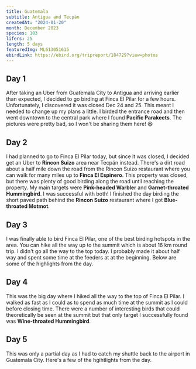 ```yaml
---
title: Guatemala
subtitle: Antigua and Tecpán
createdAt: "2024-01-20"
month: December 2023
species: 103
lifers: 25
length: 5 days
featuredImg: ML613051615
ebirdLink: https://ebird.org/tripreport/184729?view=photos
---
```


## Day 1

After taking an Uber from Guatemala City to Antigua and arriving earlier than expected, I decided to go birding at Finca El Pilar for a few hours. Unfortunately, I discovered it was closed Dec 24 and 25. This meant I needed to change up my plans a little. I birded the entrance road and then went downtown to the central park where I found **Pacific Parakeets**. The pictures were pretty bad, so I won't be sharing them here! 😆

## Day 2

I had planned to go to Finca El Pilar today, but since it was closed, I decided get an Uber to **Rincon Suizo** area near Tecpán instead. There's a dirt road about a half mile down the road from the Rincon Suizo restaurant where you can walk for many miles up to **Finca El Espinero**. This property was closed, but there was plenty of good birding along the road until reaching the property. My main targets were **Pink-headed Warbler** and **Garnet-throated Hummingbird**. I was successful with both! I finished the day birding the short paved path behind the **Rincon Suizo** restaurant where I got **Blue-throated Motmot**.

<EbirdImage id="ML613051615" lifer />
<EbirdImage id="ML613054200" lifer />
<EbirdImage id="ML613053767" />
<EbirdImage id="ML613052451" text="A really horrible picture, but a species I was thrilled to see." lifer />
<EbirdImage id="ML613038941" lifer />

## Day 3

I was finally able to bird Finca El Pilar, one of the best birding hotspots in the area. You can hike all the way up to the summit which is about 16 km round trip. I didn't go all the way to the top today. I probably made it about half way and spent some time at the feeders at at the beginning. Below are some of the highlights from the day.

<EbirdImage id="ML612944709" />
<EbirdImage id="ML612944680" lifer />
<EbirdImage id="ML612944873" />
<EbirdImage id="ML612944847" lifer />
<EbirdImage id="ML612948561" lifer />
<EbirdImage id="ML612944734" lifer />

## Day 4

This was the big day where I hiked all the way to the top of Finca El Pilar. I walked as fast as I could as to spend as much time at the summit as I could before closing time. There were a number of interesting birds that could theoretically be seen at the summit but that only target I successfully found was **Wine-throated Hummingbird**.

<EbirdImage id="ML612860909" lifer />
<EbirdImage id="ML612860503" />

## Day 5

This was only a partial day as I had to catch my shuttle back to the airport in Guatemala City. Here's a few of the hgihtlights from the day.

<EbirdImage id="ML612837708" lifer />
<EbirdImage id="ML613064286" lifer />
